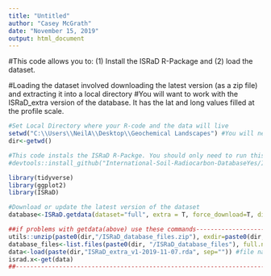---
title: "Untitled"
author: "Casey McGrath"
date: "November 15, 2019"
output: html_document
---


#This code allows you to:
(1) Install the ISRaD R-Package and 
(2) load the dataset. 

#Loading the dataset involved downloading the latest version (as a zip file) and extracting it into a local directory
#You will want to work with the ISRaD_extra version of the database. It has the lat and long values filled at the profile scale.

```{r setup, echo=FALSE}
#Set Local Directory where your R-code and the data will live
setwd("C:\\Users\\NeilA\\Desktop\\Geochemical Landscapes") #You will need to change this to match your local directory
dir<-getwd()
```

```{r install, echo=FALSE}
#This code instals the ISRaD R-Packge. You should only need to run this once
#devtools::install_github("International-Soil-Radiocarbon-DatabaseYes/ISRaD/Rpkg", ref="master", force=TRUE)

library(tidyverse)
library(ggplot2)
library(ISRaD)
```

```{r dataset, echo=FALSE}

#Download or update the latest version of the dataset
database<-ISRaD.getdata(dataset="full", extra = T, force_download=T, directory=dir) #Note that the extra = T option ensures you are working the ISRaD_extra data

```

```{r workarnd, echo=FALSE}
##if problems with getdata(above) use these commands--------------------------------------------------##
utils::unzip(paste0(dir,"/ISRaD_database_files.zip"), exdir=paste0(dir, "/ISRaD_database_files"))
database_files<-list.files(paste0(dir, "/ISRaD_database_files"), full.names = T)
data<-load(paste(dir,"ISRaD_extra_v1-2019-11-07.rda", sep="")) #file name should be updated as needed
israd.x<-get(data)
##----------------------------------------------------------------------------------------------------##
```
